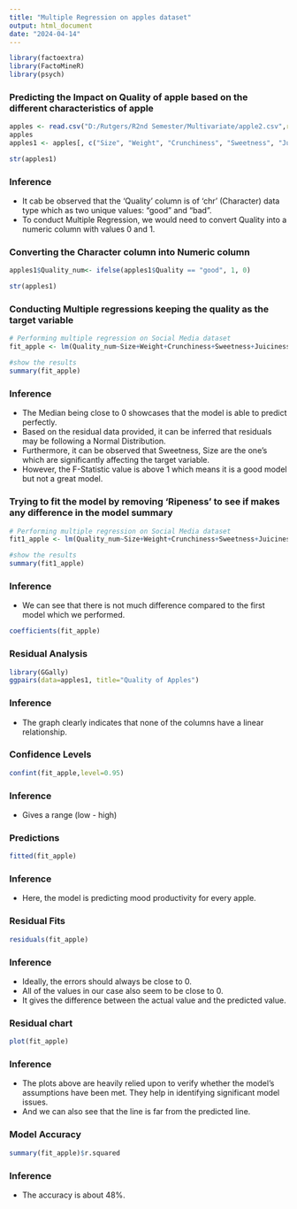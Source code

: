 ---
title: "Multiple Regression on apples dataset"
output: html_document
date: "2024-04-14"
---

```{r}
library(factoextra)
library(FactoMineR)
library(psych)
```


### Predicting the Impact on Quality of apple based on the different characteristics of apple

```{r}
apples <- read.csv("D:/Rutgers/R2nd Semester/Multivariate/apple2.csv",row.names=1)
apples
apples1 <- apples[, c("Size", "Weight", "Crunchiness", "Sweetness", "Juiciness", "Ripeness", "Acidity","Quality")]
```

```{r}
str(apples1)
```

### Inference
* It cab be observed that the 'Quality' column is of 'chr' (Character) data type which as two unique values: "good" and "bad".
* To conduct Multiple Regression, we would need to convert Quality into a numeric column with values 0 and 1.

### Converting the Character column into Numeric column

```{r}
apples1$Quality_num<- ifelse(apples1$Quality == "good", 1, 0)

str(apples1)
```

### Conducting Multiple regressions keeping the quality as the target variable

```{r}
# Performing multiple regression on Social Media dataset
fit_apple <- lm(Quality_num~Size+Weight+Crunchiness+Sweetness+Juiciness+Ripeness+Acidity, data=apples1)

#show the results
summary(fit_apple)
```

### Inference
* The Median being close to 0 showcases that the model is able to predict perfectly.
* Based on the residual data provided, it can be inferred that residuals may be following a Normal Distribution.
* Furthermore, it can be observed that Sweetness, Size are the one's which are significantly affecting the target variable.
* However, the F-Statistic value is above 1 which means it is a good model but not a great model.


### Trying to fit the model by removing 'Ripeness' to see if makes any difference in the model summary

```{r}
# Performing multiple regression on Social Media dataset
fit1_apple <- lm(Quality_num~Size+Weight+Crunchiness+Sweetness+Juiciness+Acidity, data=apples1)

#show the results
summary(fit1_apple)
```

### Inference
* We can see that there is not much difference compared to the first model which we performed.




```{r}
coefficients(fit_apple)
```

### Residual Analysis

```{r}
library(GGally)
ggpairs(data=apples1, title="Quality of Apples")
```

### Inference
* The graph clearly indicates that none of the columns have a linear relationship.


### Confidence Levels

```{r}
confint(fit_apple,level=0.95)
```

### Inference
* Gives a range (low - high)

### Predictions

```{r}
fitted(fit_apple)
```

### Inference
* Here, the model is predicting mood productivity for every apple.

### Residual Fits

```{r}
residuals(fit_apple)
```

### Inference

* Ideally, the errors should always be close to 0.
* All of the values in our case also seem to be close to 0.
* It gives the difference between the actual value and the predicted value.

### Residual chart

```{r}
plot(fit_apple)
```

### Inference
* The plots above are heavily relied upon to verify whether the model's assumptions have been met. They help in identifying significant model issues.
* And we can also see that the line is far from the predicted line.


### Model Accuracy

```{r}
summary(fit_apple)$r.squared
```

### Inference
* The accuracy is about 48%.
